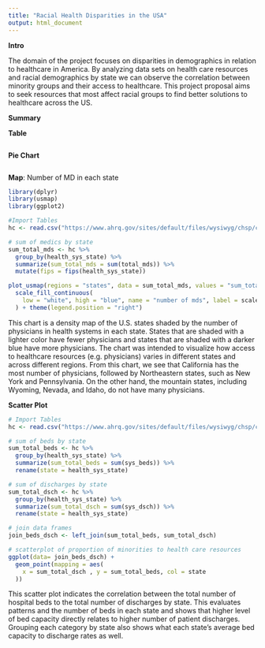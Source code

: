 ```yaml
---
title: "Racial Health Disparities in the USA"
output: html_document
---
```

**Intro**
<p>The domain of the project focuses on disparities in demographics in relation to healthcare in America. By analyzing data sets on health care resources and racial demographics by state we can observe the correlation between minority groups and their access to healthcare. This project proposal aims to seek resources that most affect racial groups to find better solutions to healthcare across the US. </p>
<p>**Summary**</p>

<p>**Table**</p>
```
```

<p>**Pie Chart**</p>
```

```

<p>**Map**: Number of MD in each state</p>
```r
library(dplyr)
library(usmap)
library(ggplot2)

#Import Tables
hc <- read.csv("https://www.ahrq.gov/sites/default/files/wysiwyg/chsp/compendium/chsp-compendium-2018.csv", stringsAsFactors = FALSE)

# sum of medics by state
sum_total_mds <- hc %>%
  group_by(health_sys_state) %>%
  summarize(sum_total_mds = sum(total_mds)) %>% 
  mutate(fips = fips(health_sys_state))

plot_usmap(regions = "states", data = sum_total_mds, values = "sum_total_mds", color = "blue") + 
  scale_fill_continuous(
    low = "white", high = "blue", name = "number of mds", label = scales::comma
  ) + theme(legend.position = "right")
```

This chart is a density map of the U.S. states shaded by the number of physicians in health systems in each state. States that are shaded with a lighter color have fewer physicians and states that are shaded with a darker blue have more physicians. The chart was intended to visualize how access to healthcare resources (e.g. physicians) varies in different states and across different regions. From this chart, we see that California has the most number of physicians, followed by Northeastern states, such as New York and Pennsylvania. On the other hand, the mountain states, including Wyoming, Nevada, and Idaho, do not have many physicians.

<p>**Scatter Plot**</p>
```r
# Import Tables
hc <- read.csv("https://www.ahrq.gov/sites/default/files/wysiwyg/chsp/compendium/chsp-compendium-2018.csv", stringsAsFactors = FALSE)

# sum of beds by state
sum_total_beds <- hc %>%
  group_by(health_sys_state) %>%
  summarize(sum_total_beds = sum(sys_beds)) %>% 
  rename(state = health_sys_state)

# sum of discharges by state
sum_total_dsch <- hc %>%
  group_by(health_sys_state) %>%
  summarize(sum_total_dsch = sum(sys_dsch)) %>% 
  rename(state = health_sys_state)

# join data frames
join_beds_dsch <- left_join(sum_total_beds, sum_total_dsch)

# scatterplot of proportion of minorities to health care resources
ggplot(data= join_beds_dsch) +
  geom_point(mapping = aes(
    x = sum_total_dsch , y = sum_total_beds, col = state
  )) 
```
<p>This scatter plot indicates the correlation between the total number of hospital beds to the total number of discharges by state. This evaluates patterns and the number of beds in each state and shows that higher level of bed capacity directly relates to higher number of patient discharges. Grouping each category by state also shows what each state's average bed capacity to discharge rates as well.</p>
